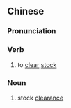 {{also|清仓}}
==Chinese==
{{zh-forms|s=清仓}}

===Pronunciation===
{{zh-pron
|m=qīngcāng
|c=cing1 cong1
|mn=chheng-chhng
|cat=v,n
}}

===Verb===
{{zh-verb}}

# to [[clear]] [[stock]]

===Noun===
{{zh-noun}}

# stock [[clearance]]